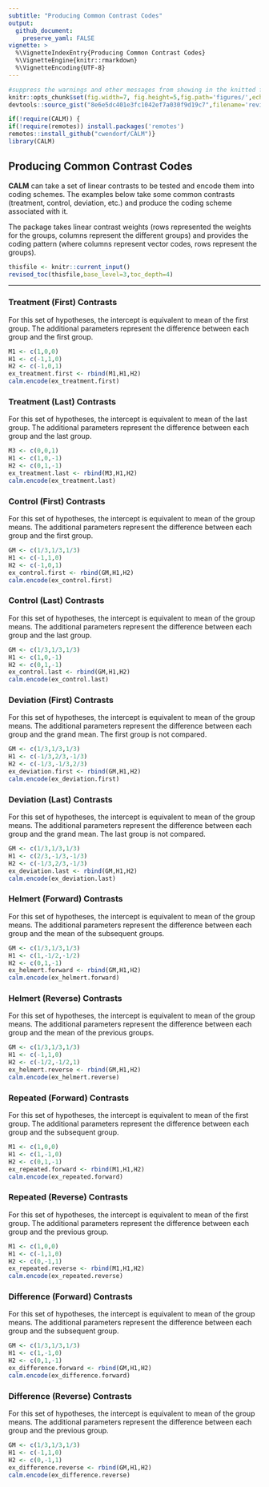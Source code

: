 ```yaml
---
subtitle: "Producing Common Contrast Codes"
output:
  github_document:
    preserve_yaml: FALSE
vignette: >
  %\VignetteIndexEntry{Producing Common Contrast Codes}
  %\VignetteEngine{knitr::rmarkdown}
  %\VignetteEncoding{UTF-8}
---
```


```r
#suppress the warnings and other messages from showing in the knitted file.
knitr::opts_chunk$set(fig.width=7, fig.height=5,fig.path='figures/',echo=TRUE,warning=FALSE,message=FALSE)
devtools::source_gist("8e6e5dc401e3fc1042ef7a030f9d19c7",filename='revised_toc.R')
```

```r
if(!require(CALM)) {
if(!require(remotes)) install.packages('remotes')
remotes::install_github("cwendorf/CALM")}
library(CALM)
```

## Producing Common Contrast Codes

**CALM** can take a set of linear contrasts to be tested and encode them into coding schemes. The examples below take some common contrasts (treatment, control, deviation, etc.) and produce the coding scheme associated with it.

The package takes linear contrast weights (rows represented the weights for the groups, columns represent the different groups) and provides the coding pattern (where columns represent vector codes, rows represent the groups).

```r
thisfile <- knitr::current_input()
revised_toc(thisfile,base_level=3,toc_depth=4)
```

---

### Treatment (First) Contrasts

For this set of hypotheses, the intercept is equivalent to mean of the first group. The additional parameters represent the difference between each group and the first group. 

```r
M1 <- c(1,0,0)
H1 <- c(-1,1,0)
H2 <- c(-1,0,1)
ex_treatment.first <- rbind(M1,H1,H2)
calm.encode(ex_treatment.first)
```

### Treatment (Last) Contrasts

For this set of hypotheses, the intercept is equivalent to mean of the last group. The additional parameters represent the difference between each group and the last group. 

```r
M3 <- c(0,0,1)
H1 <- c(1,0,-1)
H2 <- c(0,1,-1)
ex_treatment.last <- rbind(M3,H1,H2)
calm.encode(ex_treatment.last)
```

### Control (First) Contrasts

For this set of hypotheses, the intercept is equivalent to mean of the group means. The additional parameters represent the difference between each group and the first group. 

```r
GM <- c(1/3,1/3,1/3)
H1 <- c(-1,1,0)
H2 <- c(-1,0,1)
ex_control.first <- rbind(GM,H1,H2)
calm.encode(ex_control.first)
```

### Control (Last) Contrasts

For this set of hypotheses, the intercept is equivalent to mean of the group means. The additional parameters represent the difference between each group and the last group. 

```r
GM <- c(1/3,1/3,1/3)
H1 <- c(1,0,-1)
H2 <- c(0,1,-1)
ex_control.last <- rbind(GM,H1,H2)
calm.encode(ex_control.last)
```

### Deviation (First) Contrasts

For this set of hypotheses, the intercept is equivalent to mean of the group means. The additional parameters represent the difference between each group and the grand mean. The first group is not compared. 

```r
GM <- c(1/3,1/3,1/3)
H1 <- c(-1/3,2/3,-1/3)
H2 <- c(-1/3,-1/3,2/3)
ex_deviation.first <- rbind(GM,H1,H2)
calm.encode(ex_deviation.first)
```

### Deviation (Last) Contrasts

For this set of hypotheses, the intercept is equivalent to mean of the group means. The additional parameters represent the difference between each group and the grand mean. The last group is not compared. 

```r
GM <- c(1/3,1/3,1/3)
H1 <- c(2/3,-1/3,-1/3)
H2 <- c(-1/3,2/3,-1/3)
ex_deviation.last <- rbind(GM,H1,H2)
calm.encode(ex_deviation.last)
```

### Helmert (Forward) Contrasts

For this set of hypotheses, the intercept is equivalent to mean of the group means. The additional parameters represent the difference between each group and the mean of the subsequent groups. 

```r
GM <- c(1/3,1/3,1/3)
H1 <- c(1,-1/2,-1/2)
H2 <- c(0,1,-1)
ex_helmert.forward <- rbind(GM,H1,H2)
calm.encode(ex_helmert.forward)
```

### Helmert (Reverse) Contrasts

For this set of hypotheses, the intercept is equivalent to mean of the group means. The additional parameters represent the difference between each group and the mean of the previous groups. 

```r
GM <- c(1/3,1/3,1/3)
H1 <- c(-1,1,0)
H2 <- c(-1/2,-1/2,1)
ex_helmert.reverse <- rbind(GM,H1,H2)
calm.encode(ex_helmert.reverse)
```

### Repeated (Forward) Contrasts

For this set of hypotheses, the intercept is equivalent to mean of the first group. The additional parameters represent the difference between each group and the subsequent group. 

```r
M1 <- c(1,0,0)
H1 <- c(1,-1,0)
H2 <- c(0,1,-1)
ex_repeated.forward <- rbind(M1,H1,H2)
calm.encode(ex_repeated.forward)
```

### Repeated (Reverse) Contrasts

For this set of hypotheses, the intercept is equivalent to mean of the first group. The additional parameters represent the difference between each group and the previous group. 

```r
M1 <- c(1,0,0)
H1 <- c(-1,1,0)
H2 <- c(0,-1,1)
ex_repeated.reverse <- rbind(M1,H1,H2)
calm.encode(ex_repeated.reverse)
```

### Difference (Forward) Contrasts

For this set of hypotheses, the intercept is equivalent to mean of the group means. The additional parameters represent the difference between each group and the subsequent group. 

```r
GM <- c(1/3,1/3,1/3)
H1 <- c(1,-1,0)
H2 <- c(0,1,-1)
ex_difference.forward <- rbind(GM,H1,H2)
calm.encode(ex_difference.forward)
```

### Difference (Reverse) Contrasts

For this set of hypotheses, the intercept is equivalent to mean of the group means. The additional parameters represent the difference between each group and the previous group. 

```r
GM <- c(1/3,1/3,1/3)
H1 <- c(-1,1,0)
H2 <- c(0,-1,1)
ex_difference.reverse <- rbind(GM,H1,H2)
calm.encode(ex_difference.reverse)
```
